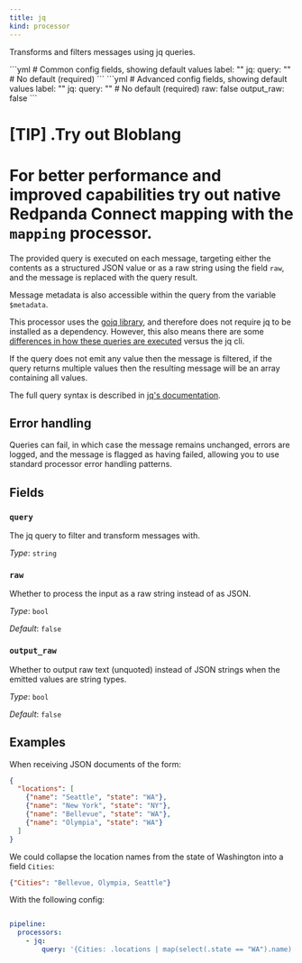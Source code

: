 ```yaml
---
title: jq
kind: processor
---
```


Transforms and filters messages using jq queries.


<Tabs>
<TabItem label="Common">
```yml
# Common config fields, showing default values
label: ""
jq:
  query: "" # No default (required)
```
</TabItem>
<TabItem label="Advanced">
```yml
# Advanced config fields, showing default values
label: ""
jq:
  query: "" # No default (required)
  raw: false
  output_raw: false
```
</TabItem>
</Tabs>

[TIP]
.Try out Bloblang
====
For better performance and improved capabilities try out native Redpanda Connect mapping with the `mapping` processor.
====

The provided query is executed on each message, targeting either the contents as a structured JSON value or as a raw string using the field `raw`, and the message is replaced with the query result.

Message metadata is also accessible within the query from the variable `$metadata`.

This processor uses the [gojq library](https://github.com/itchyny/gojq), and therefore does not require jq to be installed as a dependency. However, this also means there are some [differences in how these queries are executed](https://github.com/itchyny/gojq#difference-to-jq) versus the jq cli.

If the query does not emit any value then the message is filtered, if the query returns multiple values then the resulting message will be an array containing all values.

The full query syntax is described in [jq's documentation](https://stedolan.github.io/jq/manual/).

## Error handling

Queries can fail, in which case the message remains unchanged, errors are logged, and the message is flagged as having failed, allowing you to use standard processor error handling patterns.

## Fields

### `query`

The jq query to filter and transform messages with.


*Type*: `string`


### `raw`

Whether to process the input as a raw string instead of as JSON.


*Type*: `bool`

*Default*: `false`

### `output_raw`

Whether to output raw text (unquoted) instead of JSON strings when the emitted values are string types.


*Type*: `bool`

*Default*: `false`

## Examples

<Tabs>
<TabItem label="Mapping">

When receiving JSON documents of the form:

```json
{
  "locations": [
    {"name": "Seattle", "state": "WA"},
    {"name": "New York", "state": "NY"},
    {"name": "Bellevue", "state": "WA"},
    {"name": "Olympia", "state": "WA"}
  ]
}
```

We could collapse the location names from the state of Washington into a field `Cities`:

```json
{"Cities": "Bellevue, Olympia, Seattle"}
```

With the following config:

```yaml

pipeline:
  processors:
    - jq:
        query: '{Cities: .locations | map(select(.state == "WA").name) | sort | join(", ") }'

```

</TabItem>
</Tabs>


